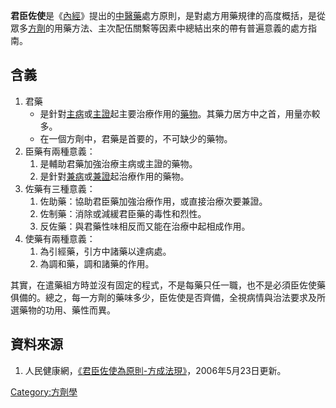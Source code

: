 {{medical}}
'''君臣佐使'''是《[[內經|內經]]》提出的[[中醫藥|中醫藥]]處方原則，是對處方用藥規律的高度概括，是從眾多[[方劑|方劑]]的用藥方法、主次配伍關繫等因素中總結出來的帶有普遍意義的處方指南。

== 含義 ==

#君藥
#*是針對[[主病|主病]]或[[主證|主證]]起主要治療作用的[[藥物|藥物]]。其藥力居方中之首，用量亦較多。
#*在一個方劑中，君藥是首要的，不可缺少的藥物。
#臣藥有兩種意義：
##是輔助君藥加強治療主病或主證的藥物。
##是針對[[兼病|兼病]]或[[兼證|兼證]]起治療作用的藥物。
#佐藥有三種意義：
##佐助藥：協助君臣藥加強治療作用，或直接治療次要兼證。
##佐制藥：消除或減緩君臣藥的毒性和烈性。
##反佐藥：與君藥性味相反而又能在治療中起相成作用。
#使藥有兩種意義：
##為引經藥，引方中諸藥以達病處。
##為調和藥，調和諸藥的作用。

其實，在遣藥組方時並沒有固定的程式，不是每藥只任一職，也不是必須臣佐使藥俱備的。總之，每一方劑的藥味多少，臣佐使是否齊備，全視病情與治法要求及所選藥物的功用、藥性而異。

==資料來源==

#人民健康網，[http://www.booker.com.cn/big5/paper72/10/class007200001/index.htm 《君臣佐使為原則-方成法現》]{{Wayback|url=http://www.booker.com.cn/big5/paper72/10/class007200001/index.htm |date=20060714070250 }}，2006年5月23日更新。

[[Category:方劑學|Category:方劑學]]
